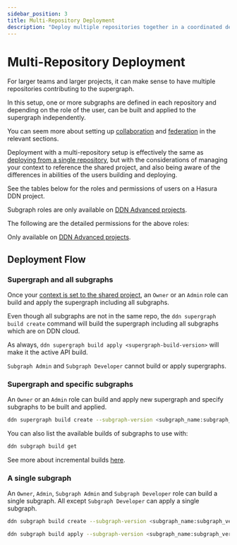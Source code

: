 ```yaml
---
sidebar_position: 3
title: Multi-Repository Deployment
description: "Deploy multiple repositories together in a coordinated deployment"
---
```



# Multi-Repository Deployment

For larger teams and larger projects, it can make sense to have multiple repositories contributing to the supergraph.

In this setup, one or more subgraphs are defined in each repository and depending on the role of the user, can be built
and applied to the supergraph independently.

You can seem more about setting up [collaboration](/collaboration/index.mdx) and [federation](/federation/overview.mdx)
in the relevant sections.

Deployment with a multi-repository setup is effectively the same as
[deploying from a single repository](/deployment/hasura-ddn/index.mdx), but with the considerations of managing your
context to reference the shared project, and also being aware of the differences in abilities of the users building and
deploying.

See the tables below for the roles and permissions of users on a Hasura DDN project.

<Roles />

Subgraph roles are only available on [DDN Advanced projects](https://hasura.io/pricing/ddn).

The following are the detailed permissions for the above roles:

<Permissions />

Only available on [DDN Advanced projects](https://hasura.io/pricing/ddn).

## Deployment Flow

### Supergraph and all subgraphs

Once your [context is set to the shared project](/deployment/hasura-ddn/context-and-environments.mdx), an `Owner` or an
`Admin` role can build and apply the supergraph including all subgraphs.

Even though all subgraphs are not in the same repo, the `ddn supergraph build create` command will build the supergraph
including all subgraphs which are on DDN cloud.

As always, `ddn supergraph build apply <supergraph-build-version>` will make it the active API build.

`Subgraph Admin` and `Subgraph Developer` cannot build or apply supergraphs.

### Supergraph and specific subgraphs

An `Owner` or an `Admin` role can build and apply new supergraph and specify subgraphs to be built and applied.

```bash title="Build a supergraph with specific subgraphs"
ddn supergraph build create --subgraph-version <subgraph_name:subgraph_version> --subgraph-version <subgraph_name:subgraph_version>  --base-supergraph-version <supergraph_version>
```

You can also list the available builds of subgraphs to use with:

```bash
ddn subgraph build get
```

See more about incremental builds [here](/deployment/hasura-ddn/incremental-builds.mdx).

### A single subgraph

An `Owner`, `Admin`, `Subgraph Admin` and `Subgraph Developer` role can build a single subgraph. All except
`Subgraph Developer` can apply a single subgraph.

```bash title="Build a single subgraph"
ddn subgraph build create --subgraph-version <subgraph_name:subgraph_version> --base-supergraph-version <supergraph_version>
```

```bash title="Apply a single subgraph. Unavailable for Subgraph Developer role"
ddn subgraph build apply --subgraph-version <subgraph_name:subgraph_version>
```
